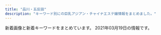 ```yaml
---
title: "品川・五反田"
description: "キーワード別にの巨乳アジアン・チャイナエステ嬢情報をまとめました。"
---
```


新着画像と新着キーワードをまとめています。
2021年03月19日の情報です。

<DmmAffiliateIns />
<KeywordTable
  shops={
    [
    {
        "station": "JR\u4e94\u53cd\u7530\u99c5\u897f\u53e3",
        "name": "\u30c8\u30f3\u30dd\u30fc",
        "img_links": [
            "http://hi-msg.com/tonpoh/images/s1.png",
            "http://hi-msg.com/tonpoh/images/botton.png",
            "http://hi-msg.com/tonpoh/images/p-4.jpg",
            "http://hi-msg.com/tonpoh/images/tit-sys.png",
            "http://hi-msg.com/tonpoh/images/p-8.jpg",
            "http://hi-msg.com/tonpoh/images/p-8-1.jpg",
            "http://hi-msg.com/tonpoh/images/p-11-1.jpg",
            "http://hi-msg.com/tonpoh/images/p-0.jpg",
            "http://hi-msg.com/tonpoh/images/fla-3.png",
            "http://hi-msg.com/tonpoh/images/p-7-1.jpg",
            "http://hi-msg.com/tonpoh/images/p-7.jpg",
            "http://hi-msg.com/tonpoh/images/s5.png",
            "http://hi-msg.com/tonpoh/images/p-10-1.jpg",
            "http://hi-msg.com/tonpoh/images/p-12.jpg",
            "http://hi-msg.com/tonpoh/images/p-13-1.jpg",
            "http://hi-msg.com/tonpoh/images/s8.png",
            "http://hi-msg.com/tonpoh/images/ll.png",
            "http://hi-msg.com/tonpoh/images/fla.png",
            "http://hi-msg.com/tonpoh/images/fla-1.png",
            "http://hi-msg.com/tonpoh/images/p-2.jpg",
            "http://hi-msg.com/tonpoh/images/l.png",
            "http://hi-msg.com/tonpoh/images/p-6-1.jpg",
            "http://hi-msg.com/tonpoh/images/s9.png",
            "http://hi-msg.com/tonpoh/images/s4.jpg",
            "http://hi-msg.com/tonpoh/images/line.png",
            "http://hi-msg.com/tonpoh/images/p-9.jpg",
            "http://hi-msg.com/tonpoh/images/p-5.jpg",
            "http://hi-msg.com/tonpoh/images/p-12-1.jpg",
            "http://hi-msg.com/tonpoh/images/p-14.jpg",
            "http://hi-msg.com/tonpoh/images/s6.png",
            "http://hi-msg.com/tonpoh/images/p-1.jpg",
            "http://hi-msg.com/tonpoh/images/p-13.jpg",
            "http://hi-msg.com/tonpoh/images/no.png",
            "http://hi-msg.com/tonpoh/images/p-6.jpg",
            "http://hi-msg.com/tonpoh/images/p-10.jpg",
            "http://hi-msg.com/tonpoh/images/p-11.jpg",
            "http://hi-msg.com/tonpoh/images/tit-staff.png",
            "http://hi-msg.com/tonpoh/images/p-9-1.jpg",
            "http://hi-msg.com/tonpoh/images/p-14-1.jpg"
        ],
        "url": "http://hi-msg.com/tonpoh/",
        "keywords": {}
    },
    {
        "name": "\u5eb7\u7984",
        "station": "JR\u54c1\u5ddd\u99c5\u9ad8\u8f2a\u53e3",
        "img_links": [
            "http://www.kouroku-este.com/img/staff/ggg/ggg1.jpg",
            "http://www.kouroku-este.com/img/top/listmark1.png",
            "http://www.kouroku-este.com/img/staff/ccc/ccc1.jpg",
            "http://www.kouroku-este.com/img/menu/info_r.jpg",
            "http://www.kouroku-este.com/img/staff/fff/s-fff1.jpg",
            "http://www.kouroku-este.com/img/staff/ccc/ccc2.jpg",
            "http://www.kouroku-este.com/img/staff/eee/s-eee1.jpg",
            "http://www.kouroku-este.com/img/staff/eee/s-eee2.jpg",
            "http://www.kouroku-este.com/img/system/service02.jpg",
            "http://www.kouroku-este.com/img/staff/bbb/bbb1.jpg",
            "http://www.kouroku-este.com/img/staff/aaa/aaa1.jpg",
            "http://www.kouroku-este.com/img/staff/fff/s-fff2.jpg",
            "http://www.kouroku-este.com/img/system/service01.jpg",
            "http://www.kouroku-este.com/img/staff/aaa/aaa2.jpg"
        ],
        "url": "http://www.kouroku-este.com/",
        "keywords": {
            "C": 15
        }
    },
    {
        "name": "\u7652\u3057\u30cf\u30a6\u30b9",
        "keywords": {},
        "station": "JR\u4e94\u53cd\u7530\u99c5\u897f\u53e3",
        "url": "https://i-house.aoaoeo.com/",
        "img_links": []
    },
    {
        "img_links": [],
        "keywords": {},
        "url": "http://f-aroma.info/",
        "station": "JR\u54c1\u5ddd\u99c5\u9ad8\u8f2a\u53e3",
        "name": "\u30d5\u30ed\u30fc\u30e9"
    },
    {
        "station": "JR\u4e94\u53cd\u7530\u99c5\u897f\u53e3",
        "img_links": [
            "http://gotanda.pepper.jp/gotanda001.jpg",
            "http://gotanda.pepper.jp/1-01.png",
            "http://gotanda.pepper.jp/m048.png",
            "http://gotanda.pepper.jp/20151109231038834554.jpg",
            "http://gotanda.pepper.jp/m02272.jpg",
            "http://gotanda.pepper.jp/m173.jpg",
            "http://gotanda.pepper.jp/m049.png"
        ],
        "url": "http://gotanda.pepper.jp/",
        "keywords": {},
        "name": "\u4e94\u53cd\u7530\u30e1\u30c7\u30a3\u30ab\u30eb\u30a8\u30f3"
    },
    {
        "url": "http://www.relax-cs.com/",
        "keywords": {},
        "name": "\u30ea\u30e9\u30af\u30bc\u30fc\u30b7\u30e7\u30f3\u862d",
        "station": "JR\u4e94\u53cd\u7530\u99c5\u897f\u53e3",
        "img_links": [
            "http://www.relax-cs.com/ncss/nav/nav-005.jpg",
            "http://www.relax-cs.com/ncss/top001.jpg",
            "http://www.relax-cs.com/ncss/nav/nav-003.jpg",
            "http://www.relax-cs.com/ncss/staff02.jpg",
            "http://www.relax-cs.com/ncss/top03.jpg",
            "http://www.relax-cs.com/ncss/staff01.jpg",
            "http://www.relax-cs.com/ncss/tel.png",
            "http://www.relax-cs.com/ncss/top02-left.jpg",
            "http://www.relax-cs.com/ncss/nav/nav-001.jpg",
            "http://www.relax-cs.com/ncss/nav/nav-004.jpg",
            "http://www.relax-cs.com/ncss/nav/nav-002.jpg",
            "http://www.relax-cs.com/ncss/nav/nav-006.jpg"
        ]
    },
    {
        "name": "\u6708\u306e\u548c",
        "url": "https://tsukiwa.info/",
        "station": "JR\u4e94\u53cd\u7530\u99c5\u897f\u53e3",
        "img_links": [
            "https://tsukiwa.info/img/staff/rena01.jpg",
            "https://www.a-side.com/ad/koko/include/banner/koko_200x40.png",
            "https://tsukiwa.info/img/staff/sara242.jpg",
            "https://tsukiwa.info/img/event/camp03.jpg",
            "https://tsukiwa.info/img/staff/rumi02.jpg",
            "https://tsukiwa.info/img/staff/sara243.jpg",
            "https://tsukiwa.info/img/bar_staff.png",
            "https://tsukiwa.info/img/staff/yuri001.jpg",
            "https://tsukiwa.info/img/bar_gallery.png",
            "https://tsukiwa.info/img/staff/1B18DB0C-4C76-4A8F-972F-C1207E0FEBD1.jpeg",
            "https://tsukiwa.info/img/akusesu-top0.jpg",
            "https://tsukiwa.info/img/bar_profile.png",
            "https://tsukiwa.info/img/staff_top/20201219_2.jpg",
            "https://tsukiwa.info/img/staff/mimi202012.jpg",
            "https://tsukiwa.info/img/pickupGirl.png",
            "https://tsukiwa.info/img/news3.png",
            "https://tsukiwa.info/img/staff/sara244.jpg",
            "https://tsukiwa.info/img/staff_top/20201219_1.jpg",
            "https://tsukiwa.info/img/staff/koko3.jpg",
            "https://tsukiwa.info/img/staff/rumi04.jpg",
            "https://tsukiwa.info/img/QRcode.png",
            "https://tsukiwa.info/img/staff/aya2101.jpg",
            "https://tsukiwa.info/img/staff/mimi20202.jpg",
            "https://tsukiwa.info/img/event/20210128.png",
            "https://tsukiwa.info/img/staff/mimi01.jpg",
            "https://tsukiwa.info/img/staff/yuna01.jpg",
            "https://tsukiwa.info/img/staff/ruru1.jpg",
            "https://tsukiwa.info/img/top_map.jpg",
            "https://tsukiwa.info/img/staff/sara241.jpg",
            "https://tsukiwa.info/img/staff/5B1348C8-81C8-4A36-8AF4-201F525E98EC.jpeg",
            "https://tsukiwa.info/img/staff/no_image.jpg",
            "https://tsukiwa.info/img/news1.png"
        ],
        "keywords": {}
    },
    {
        "name": "\u8299\u84c9\uff5e\u30d5\u30e8\u30a6\uff5e",
        "url": "http://www.relax-fuyou.info/",
        "img_links": [
            "http://www.relax-fuyou.info/img/st201.jpg",
            "http://www.relax-fuyou.info/img/st10.jpg",
            "http://www.relax-fuyou.info/img/st140.jpg",
            "http://www.relax-fuyou.info/img/st181.jpg",
            "http://www.relax-fuyou.info/img/st160.jpg",
            "http://www.relax-fuyou.info/img/sta18.jpg",
            "http://www.relax-fuyou.info/img/st17.jpg",
            "http://www.relax-fuyou.info/img/sta8.jpg",
            "http://www.relax-fuyou.info/img/sta5.jpg",
            "http://www.relax-fuyou.info/img/st72.jpg",
            "http://www.relax-fuyou.info/img/st7.jpg",
            "http://www.relax-fuyou.info/img/st5.jpg",
            "http://www.relax-fuyou.info/img/sta16.jpg",
            "http://www.relax-fuyou.info/img/st8.jpg",
            "http://www.relax-fuyou.info/img/st150.jpg",
            "http://www.relax-fuyou.info/img/sta1.jpg",
            "http://www.relax-fuyou.info/img/st71.jpg",
            "http://www.relax-fuyou.info/img/st161.jpg",
            "http://www.relax-fuyou.info/img/st1.jpg",
            "http://www.relax-fuyou.info/img/r9.jpg",
            "http://www.relax-fuyou.info/img/st11.jpg",
            "http://www.relax-fuyou.info/img/sta20.jpg",
            "http://www.relax-fuyou.info/img/sta19.jpg",
            "http://www.relax-fuyou.info/img/st191.jpg",
            "http://www.relax-fuyou.info/img/st41.jpg",
            "http://www.relax-fuyou.info/img/st42.jpg",
            "http://www.relax-fuyou.info/img/st141.jpg",
            "http://www.relax-fuyou.info/img/sta15.jpg",
            "http://www.relax-fuyou.info/img/sta17.jpg",
            "http://www.relax-fuyou.info/img/st171.jpg",
            "http://www.relax-fuyou.info/img/top.jpg",
            "http://www.relax-fuyou.info/img/st110.jpg"
        ],
        "station": "JR\u4e94\u53cd\u7530\u99c5\u6771\u53e3",
        "keywords": {
            "C": 3,
            "E": 5,
            "86": 2,
            "84": 5,
            "D": 5,
            "90": 2,
            "88": 3,
            "G": 1,
            "87": 2
        }
    },
    {
        "station": "JR\u4e94\u53cd\u7530\u99c5\u897f\u53e3",
        "keywords": {
            "E": 8,
            "85": 2,
            "87": 4,
            "86": 2,
            "88": 2
        },
        "name": "\u7f8e\u4f36",
        "img_links": [
            "http://es-mirei.com/staffPhoto/s20170728165302.jpg",
            "http://es-mirei.com/staffPhoto/b20170911152114.jpg",
            "http://es-mirei.com/images/store/02.jpg",
            "http://es-mirei.com/images/store/03.jpg",
            "http://es-mirei.com/staffPhoto/s20170728165256.jpg",
            "http://es-mirei.com/staffPhoto/b20170728165256.jpg",
            "http://es-mirei.com/staffPhoto/s20180209180323.jpg",
            "http://es-mirei.com/staffPhoto/s20180613122502.jpg",
            "http://es-mirei.com/staffPhoto/b20170911152129.jpg",
            "http://es-mirei.com/staffPhoto/b20180209180323.jpg",
            "http://es-mirei.com/images/returnStaffBtn.png",
            "http://es-mirei.com/images/s3Slider1Images/01.jpg",
            "http://es-mirei.com/staffPhoto/s20170908125528.jpg",
            "http://es-mirei.com/images/s3Slider1Images/02.jpg",
            "http://es-mirei.com/images/noImg.jpg",
            "http://es-mirei.com/images/s3Slider1Images/03.jpg",
            "http://es-mirei.com/images/store/05.jpg",
            "http://es-mirei.com/staffPhoto/b20170908125528.jpg",
            "http://es-mirei.com/staffPhoto/s20170911152129.jpg",
            "http://es-mirei.com/staffPhoto/s20170911152114.jpg",
            "http://es-mirei.com/images/store/06.jpg",
            "http://es-mirei.com/staffPhoto/b20170728165536.jpg",
            "http://es-mirei.com/staffPhoto/s20170728165536.jpg",
            "http://es-mirei.com/images/store/01.jpg",
            "http://es-mirei.com/images/store/04.jpg",
            "http://es-mirei.com/staffPhoto/b20180613122502.jpg",
            "http://es-mirei.com/staffPhoto/b20170728165302.jpg"
        ],
        "url": "http://es-mirei.com/"
    },
    {
        "url": "http://hanagoromo.work/",
        "name": "\u82b1\u8863",
        "keywords": {},
        "img_links": [
            "http://hanagoromo.work/sayaka.jpg",
            "http://hanagoromo.work/tina2.jpg",
            "http://hanagoromo.work/hitomi1.jpg",
            "http://hanagoromo.work/mio2.jpg",
            "http://hanagoromo.work/ai3.jpg",
            "http://hanagoromo.work/ai2.jpg",
            "http://hanagoromo.work/head.jpg",
            "http://hanagoromo.work/2.jpg",
            "http://hanagoromo.work/yuyu.jpg",
            "http://hanagoromo.work/mio1.jpg",
            "http://hanagoromo.work/hitomi2.jpg",
            "http://hanagoromo.work/yuna1.jpg",
            "http://hanagoromo.work/yumi1.jpg",
            "http://hanagoromo.work/rina2.jpeg",
            "http://hanagoromo.work/ta.png",
            "http://hanagoromo.work/interior_t.jpg",
            "http://hanagoromo.work/1.jpg",
            "http://hanagoromo.work/sys.jpg",
            "http://hanagoromo.work/interior1.jpg",
            "http://hanagoromo.work/mens-esthe1.png",
            "http://hanagoromo.work/eri.jpg",
            "http://hanagoromo.work/3.jpg",
            "http://hanagoromo.work/miyuki1.jpg",
            "http://hanagoromo.work/nana2.jpg",
            "http://hanagoromo.work/4.jpg",
            "http://hanagoromo.work/6.jpg",
            "http://hanagoromo.work/yumi.jpg",
            "http://hanagoromo.work/mio.jpg",
            "http://hanagoromo.work/b3.jpg",
            "http://hanagoromo.work/yuna2.jpg",
            "http://hanagoromo.work/hitomi.jpg",
            "http://hanagoromo.work/int2.jpg",
            "http://hanagoromo.work/b1.jpg",
            "http://hanagoromo.work/nana1.jpg",
            "http://hanagoromo.work/nana.jpg",
            "http://hanagoromo.work/miyuki.jpg",
            "http://hanagoromo.work/rie1.jpg",
            "http://hanagoromo.work/b2.jpg",
            "http://hanagoromo.work/s1.png",
            "http://hanagoromo.work/staff_t.jpg",
            "http://hanagoromo.work/112.jpg",
            "http://hanagoromo.work/yuki.jpg",
            "http://hanagoromo.work/rina1.jpeg",
            "http://hanagoromo.work/tina.jpg",
            "http://hanagoromo.work/main_top.jpg"
        ],
        "station": "JR\u4e94\u53cd\u7530\u99c5"
    },
    {
        "img_links": [
            "http://lacure.link/images/s1.jpg",
            "http://lacure.link/images/zi.png",
            "http://lacure.link/images/g1.jpg",
            "http://lacure.link/images/g3.jpg",
            "http://lacure.link/images/face.png",
            "http://lacure.link/images/kol.jpg",
            "http://lacure.link/images/r3.jpg",
            "http://lacure.link/images/yuki.jpg",
            "http://lacure.link/images/kiki.jpg",
            "http://lacure.link/images/g6.jpg",
            "http://lacure.link/images/top2.jpg",
            "http://lacure.link/images/r6.jpg",
            "http://lacure.link/images/r5.jpg",
            "http://lacure.link/images/sayuri.jpg",
            "http://lacure.link/images/asali.jpg",
            "http://lacure.link/images/r1.jpg",
            "http://lacure.link/images/g5.jpg",
            "http://lacure.link/images/r2.jpg",
            "http://lacure.link/images/s_staff.png",
            "http://lacure.link/images/gb01.png",
            "http://lacure.link/images/r4.jpg",
            "http://lacure.link/images/left3.png",
            "http://lacure.link/images/g0.jpg",
            "http://lacure.link/images/news.png",
            "http://lacure.link/images/g2.jpg"
        ],
        "name": "\u30e9\u30ad\u30e5\u30a2",
        "keywords": {},
        "url": "http://lacure.link/",
        "station": "\u6238\u8d8a\u9280\u5ea7\u99c5"
    },
    {
        "img_links": [
            "http://www.kenkou-house.info/img/Himawari_200_40.png",
            "http://www.kenkou-house.info/img/s15.jpg",
            "http://www.kenkou-house.info/img/s1.jpg",
            "http://www.kenkou-house.info/img/s91.jpg",
            "http://www.kenkou-house.info/img/body-.png",
            "http://www.kenkou-house.info/img/s14.jpg",
            "http://www.kenkou-house.info/img/m5.png",
            "http://www.kenkou-house.info/img/play.png",
            "http://www.kenkou-house.info/img/s33.jpg",
            "http://www.kenkou-house.info/img/m8.png",
            "http://www.kenkou-house.info/img/bottmo-left.png",
            "http://www.kenkou-house.info/img/s13.jpg",
            "http://www.kenkou-house.info/img/s22.jpg",
            "http://www.kenkou-house.info/img/s20.jpg",
            "http://www.kenkou-house.info/img/s.png",
            "http://www.kenkou-house.info/img/s4.jpg",
            "http://www.kenkou-house.info/img/s21.jpg",
            "http://www.kenkou-house.info/img/s61.jpg",
            "http://www.kenkou-house.info/img/Himawari_468_60.png",
            "http://www.kenkou-house.info/img/m6.png",
            "http://www.kenkou-house.info/img/s7.jpg",
            "http://www.kenkou-house.info/img/bottmo-ritght.png",
            "http://www.kenkou-house.info/img/s17.jpg",
            "http://www.kenkou-house.info/img/Himawari_88_31.png",
            "http://www.kenkou-house.info/img/head.png",
            "http://www.kenkou-house.info/img/door.png",
            "http://www.kenkou-house.info/img/m7.png",
            "http://www.kenkou-house.info/img/m1.png",
            "http://www.kenkou-house.info/img/m4.png",
            "http://www.kenkou-house.info/img/s16.jpg",
            "http://www.kenkou-house.info/img/s11.jpg",
            "http://www.kenkou-house.info/img/m2.png",
            "http://www.kenkou-house.info/img/Himawari_160_45.png",
            "http://www.kenkou-house.info/img/m3.png",
            "http://www.kenkou-house.info/img/s12.jpg"
        ],
        "name": "\u3072\u307e\u308f\u308a",
        "keywords": {
            "C": 8
        },
        "url": "http://www.kenkou-house.info/",
        "station": "JR\u4e94\u53cd\u7530\u99c5\u6771\u53e3"
    },
    {
        "img_links": [
            "http://p-fly.work/images/12.jpg",
            "http://p-fly.work/img/koko1.jpg",
            "http://p-fly.work/images/line.png",
            "http://p-fly.work/images/interior_t.png",
            "http://p-fly.work/staff/yuki.jpg",
            "http://p-fly.work/staff/koko.jpg",
            "http://p-fly.work/img/yuyu1.jpg",
            "http://p-fly.work/images/head.png",
            "http://p-fly.work/staff/mai.jpg",
            "http://p-fly.work/images/sys1.jpg",
            "http://p-fly.work/images/news.jpg",
            "http://p-fly.work/images/int2.png",
            "http://p-fly.work/img/mai1.jpg",
            "http://p-fly.work/images/mobile.jpg",
            "http://p-fly.work/staff/yuyu.jpg",
            "http://p-fly.work/images/ac1.jpg",
            "http://p-fly.work/images/sys4.png",
            "http://p-fly.work/staff/sara.jpg",
            "http://p-fly.work/images/7.jpg",
            "http://p-fly.work/images/1.jpg",
            "http://p-fly.work/images/sys2.jpg",
            "http://p-fly.work/images/tr.jpg",
            "http://p-fly.work/images/b1.jpg",
            "http://p-fly.work/images/b2.jpg",
            "http://p-fly.work/images/staff_t.png",
            "http://p-fly.work/img/sara1.jpg",
            "http://p-fly.work/images/sys3.jpg",
            "http://p-fly.work/images/b3.jpg",
            "http://p-fly.work/images/int1.jpg",
            "http://p-fly.work/images/10.jpg"
        ],
        "url": "http://p-fly.work/",
        "station": "JR\u4e94\u53cd\u7530\u99c5\u897f\u53e3",
        "keywords": {},
        "name": "\u7d2b\u306e\u8776"
    },
    {
        "station": "JR\u4e94\u53cd\u7530\u99c5\u897f\u53e3",
        "img_links": [
            "http://www.es-yuduki.com/css/nav/nav-004.jpg",
            "http://www.es-yuduki.com/css/nav/nav-002.jpg",
            "http://www.es-yuduki.com/css/progress02.jpg",
            "http://www.es-yuduki.com/css/coupon003.jpg",
            "http://www.es-yuduki.com/css/progress05.jpg",
            "http://www.es-yuduki.com/css/nav/change-001.jpg",
            "http://www.es-yuduki.com/css/progress03.jpg",
            "http://www.es-yuduki.com/css/nav/nav-0003.jpg",
            "http://www.es-yuduki.com/css/nav/change-0003.jpg",
            "http://www.es-yuduki.com/css/head.jpg",
            "http://www.es-yuduki.com/css/staff00.jpg",
            "http://www.es-yuduki.com/css/nav/nav-006.jpg",
            "http://www.es-yuduki.com/css/kanban.jpg",
            "http://www.es-yuduki.com/css/staff02.jpg",
            "http://www.es-yuduki.com/css/staff01-b.jpg",
            "http://www.es-yuduki.com/css/main-top05.png",
            "http://www.es-yuduki.com/css/nav/change-005.jpg",
            "http://www.es-yuduki.com/css/progress01.jpg",
            "http://www.es-yuduki.com/css/nav/change-002.jpg",
            "http://www.es-yuduki.com/css/progress06.jpg",
            "http://www.es-yuduki.com/css/progress07.jpg",
            "http://www.es-yuduki.com/css/progress08.jpg",
            "http://www.es-yuduki.com/css/staff02-b.jpg",
            "http://www.es-yuduki.com/css/staff03.jpg",
            "http://www.es-yuduki.com/css/nav/nav-001.jpg",
            "http://www.es-yuduki.com/css/progress04.jpg",
            "http://www.es-yuduki.com/css/nav/change-004.jpg",
            "http://www.es-yuduki.com/css/nav/change-007.jpg",
            "http://www.es-yuduki.com/css/nav/change-006.jpg",
            "http://www.es-yuduki.com/css/nav/nav-005.jpg",
            "http://www.es-yuduki.com/css/nav/nav-007.jpg",
            "http://www.es-yuduki.com/css/staff03-b.jpg",
            "http://www.es-yuduki.com/css/staff01.jpg"
        ],
        "name": "\u30de\u30c3\u30b5\u30fc\u30b8\u306e\u5915\u6708",
        "keywords": {
            "C": 13
        },
        "url": "http://www.es-yuduki.com/"
    }
]
}
/>
<DmmAffiliateScript />
